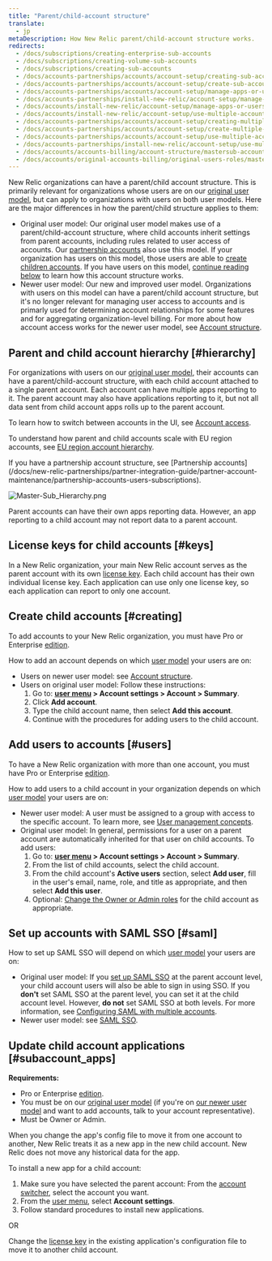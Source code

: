 ```yaml
---
title: "Parent/child-account structure"
translate:
  - jp
metaDescription: How New Relic parent/child-account structure works.
redirects:
  - /docs/subscriptions/creating-enterprise-sub-accounts
  - /docs/subscriptions/creating-volume-sub-accounts
  - /docs/subscriptions/creating-sub-accounts
  - /docs/accounts-partnerships/accounts/account-setup/creating-sub-accounts
  - /docs/accounts-partnerships/accounts/account-setup/create-sub-accounts
  - /docs/accounts-partnerships/accounts/account-setup/manage-apps-or-users-sub-accounts
  - /docs/accounts-partnerships/install-new-relic/account-setup/manage-apps-or-users-sub-accounts
  - /docs/accounts/install-new-relic/account-setup/manage-apps-or-users-sub-accounts
  - /docs/accounts/install-new-relic/account-setup/use-multiple-accounts/
  - /docs/accounts-partnerships/accounts/account-setup/creating-multiple-accounts
  - /docs/accounts-partnerships/accounts/account-setup/create-multiple-accounts
  - /docs/accounts-partnerships/accounts/account-setup/use-multiple-accounts
  - /docs/accounts-partnerships/install-new-relic/account-setup/use-multiple-accounts  
  - /docs/accounts/accounts-billing/account-structure/mastersub-account-structure
  - /docs/accounts/original-accounts-billing/original-users-roles/mastersub-account-structure
---
```



New Relic organizations can have a parent/child account structure. This is primarily relevant for organizations whose users are on our [original user model](/docs/accounts/original-accounts-billing/original-product-based-pricing/overview-user-models), but can apply to organizations with users on both user models. Here are the major differences in how the parent/child structure applies to them:

* Original user model: Our original user model makes use of a parent/child-account structure, where child accounts inherit settings from parent accounts, including rules related to user access of accounts. Our [partnership accounts](/docs/new-relic-partnerships/partner-integration-guide/partner-account-maintenance/partnership-accounts-users-subscriptions) also use this model. If your organization has users on this model, those users are able to [create children accounts](#creating). If you have users on this model, [continue reading below](#hierarchy) to learn how this account structure works.
* Newer user model: Our new and improved user model. Organizations with users on this model can have a parent/child account structure, but it's no longer relevant for managing user access to accounts and is primarly used for determining account relationships for some features and for aggregating organization-level billing. For more about how account access works for the newer user model, see [Account structure](/docs/accounts/accounts-billing/account-structure/new-relic-account-structure).

## Parent and child account hierarchy [#hierarchy]

For organizations with users on our [original user model](#requirements), their accounts can have a parent/child-account structure, with each child account attached to a single parent account. Each account can have multiple apps reporting to it. The parent account may also have applications reporting to it, but not all data sent from child account apps rolls up to the parent account.

To learn how to switch between accounts in the UI, see [Account access](/docs/accounts/accounts-billing/general-account-settings/factors-affecting-access-features-data#account-access).

To understand how parent and child accounts scale with EU region accounts, see [EU region account hierarchy](/docs/using-new-relic/welcome-new-relic/getting-started/introduction-eu-region-data-center#global-account-hierarchy).

<Callout variant="tip">
  If you have a partnership account structure, see [Partnership accounts](/docs/new-relic-partnerships/partner-integration-guide/partner-account-maintenance/partnership-accounts-users-subscriptions).
</Callout>

<img
  title="Master-Sub_Hierarchy.png"
  alt="Master-Sub_Hierarchy.png"
  src={accountsParentChildAccountStructure}
/>

<figcaption>
  Parent accounts can have their own apps reporting data. However, an app reporting to a child account may not report data to a parent account.
</figcaption>

## License keys for child accounts [#keys]

In a New Relic organization, your main New Relic account serves as the parent account with its own [license key](/docs/apis/intro-apis/new-relic-api-keys/#ingest-license-key). Each child account has their own individual license key. Each application can use only one license key, so each application can report to only one account.

## Create child accounts [#creating]

To add accounts to your New Relic organization, you must have Pro or Enterprise [edition](https://newrelic.com/pricing).

How to add an account depends on which [user model](/docs/accounts/original-accounts-billing/original-users-roles/overview-user-models) your users are on:

* Users on newer user model: see [Account structure](/docs/accounts/accounts-billing/account-structure/new-relic-account-structure/#new-model).
* Users on original user model: Follow these instructions:
  1. Go to: **[user menu](/docs/accounts/accounts-billing/general-account-settings/intro-account-settings) > Account settings > Account > Summary**.
  2. Click **Add account**.
  3. Type the child account name, then select **Add this account**.
  4. Continue with the procedures for adding users to the child account.

## Add users to accounts [#users]

To have a New Relic organization with more than one account, you must have Pro or Enterprise [edition](https://newrelic.com/pricing).

How to add users to a child account in your organization depends on which [user model](/docs/accounts/original-accounts-billing/original-users-roles/overview-user-models) your users are on:

* Newer user model: A user must be assigned to a group with access to the specific account. To learn more, see [User management concepts](/docs/accounts/accounts-billing/new-relic-one-user-management/user-management-concepts#understand-concepts).
* Original user model: In general, permissions for a user on a parent account are automatically inherited for that user on child accounts. To add users:
  1. Go to: **[user menu](/docs/accounts/accounts-billing/general-account-settings/intro-account-settings) > Account settings > Account > Summary**.
  2. From the list of child accounts, select the child account.
  3. From the child account's **Active users** section, select **Add user**, fill in the user's email, name, role, and title as appropriate, and then select **Add this user**.
  4. Optional: [Change the Owner or Admin roles](/docs/accounts-partnerships/accounts/account-setup/adding-updating-users) for the child account as appropriate.

## Set up accounts with SAML SSO [#saml]

How to set up SAML SSO will depend on which [user model](/docs/accounts/original-accounts-billing/original-users-roles/overview-user-models) your users are on:

* Original user model: If you [set up SAML SSO](/docs/accounts-partnerships/accounts/saml-single-sign/setting-sso) at the parent account level, your child account users will also be able to sign in using SSO. If you **don't** set SAML SSO at the parent level, you can set it at the child account level. However, **do not** set SAML SSO at both levels. For more information, see [Configuring SAML with multiple accounts](/docs/accounts-partnerships/accounts/saml-single-sign/configuring-saml-multiple-accounts).
* Newer user model: see [SAML SSO](/docs/accounts/accounts-billing/new-relic-one-user-management/authentication-domains-saml-sso-scim-more).

## Update child account applications [#subaccount_apps]

**Requirements:**

* Pro or Enterprise [edition](https://newrelic.com/pricing).
* You must be on our [original user model](/docs/accounts/original-accounts-billing/original-users-roles/overview-user-models) (if you're on [our newer user model](/docs/accounts/original-accounts-billing/original-users-roles/overview-user-models) and want to add accounts, talk to your account representative).
* Must be Owner or Admin.

When you change the app's config file to move it from one account to another, New Relic treats it as a new app in the new child account. New Relic does not move any historical data for the app.

To install a new app for a child account:

1. Make sure you have selected the parent account: From the [account switcher](/docs/new-relic-solutions/get-started/glossary/#account-switcher), select the account you want.
2. From the [user menu](/docs/accounts/accounts-billing/general-account-settings/intro-account-settings), select **Account settings**.
3. Follow standard procedures to install new applications.

OR

Change the [license key](/docs/apis/intro-apis/new-relic-api-keys/#license-key) in the existing application's configuration file to move it to another child account.

